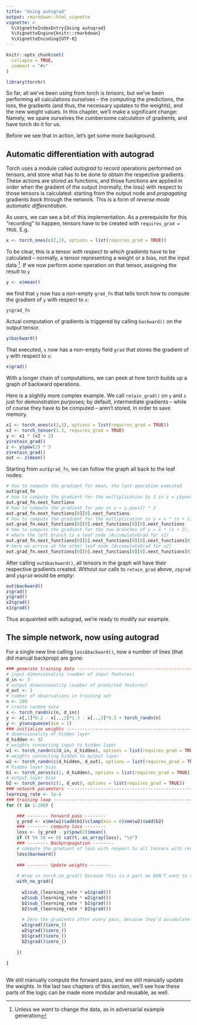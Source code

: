 ```yaml
---
title: "Using autograd"
output: rmarkdown::html_vignette
vignette: >
  %\VignetteIndexEntry{Using autograd}
  %\VignetteEngine{knitr::rmarkdown}
  %\VignetteEncoding{UTF-8}
---
```


```r
knitr::opts_chunk$set(
  collapse = TRUE,
  comment = "#>"
)
```

```r
library(torchr)
```

So far, all we've been using from torch is _tensors_, but we've been performing all calculations ourselves -- the computing the predictions, the loss, the gradients (and thus, the necessary updates to the weights), and the new weight values. In this chapter, we'll make a significant change: Namely, we spare ourselves the cumbersome calculation of gradients, and have torch do it for us.

Before we see that in action, let's get some more background.

## Automatic differentiation with autograd

Torch uses a module called _autograd_ to record operations performed on tensors, and store what has to be done to obtain the respective gradients. These actions are stored as functions, and those functions are applied in order when the gradient of the output (normally, the loss) with respect to those tensors is calculated: starting from the output node and _propagating_ gradients _back_ through the network. This is a form of _reverse mode automatic differentiation_.

As users, we can see a bit of this implementation. As a prerequisite for this "recording" to happen, tensors have to be created with `requires_grad = TRUE`.
E.g.

```r
x <- torch_ones(c(2,2), options = list(requires_grad = TRUE))
```

To be clear, this is a tensor _with respect to which_ gradients have to be calculated -- normally, a tensor representing a weight or a bias, not the input data ^[Unless we _want_ to change the data, as in adversarial example generation].
If we now perform some operation on that tensor, assigning the result to `y`

```r
y <- x$mean()
```

we find that `y` now has a non-empty `grad_fn` that tells torch how to compute the gradient of `y` with respect to `x`:

```r
y$grad_fn
```

Actual computation of gradients is triggered by calling `backward()` on the output tensor.

```r
y$backward()
```

That executed, `x` now has a non-empty field `grad` that stores the gradient of `y` with respect to `x`:

```r
x$grad()
```

With a longer chain of computations, we can peek at how torch builds up a graph of backward operations.

Here is a slightly more complex example. We call `retain_grad()` on `y` and `z` just for demonstration purposes; by default, intermediate gradients -- while of course they have to be computed -- aren't stored, in order to save memory.

```r
x1 <- torch_ones(c(2,2), options = list(requires_grad = TRUE))
x2 <- torch_tensor(1.1, requires_grad = TRUE)
y <- x1 * (x2 + 2)
y$retain_grad()
z <- y$pow(2) * 3
z$retain_grad()
out <- z$mean()
```

Starting from `out$grad_fn`, we can follow the graph all back to the leaf nodes:

```r
# how to compute the gradient for mean, the last operation executed
out$grad_fn
# how to compute the gradient for the multiplication by 3 in z = y$pow(2) * 3
out.grad_fn.next_functions
# how to compute the gradient for pow in z = y.pow(2) * 3
out.grad_fn.next_functions[0][0].next_functions
# how to compute the gradient for the multiplication in y = x * (x + 2)
out.grad_fn.next_functions[0][0].next_functions[0][0].next_functions
# how to compute the gradient for the two branches of y = x * (x + 2),
# where the left branch is a leaf node (AccumulateGrad for x1)
out.grad_fn.next_functions[0][0].next_functions[0][0].next_functions[0][0].next_functions
# here we arrive at the other leaf node (AccumulateGrad for x2)
out.grad_fn.next_functions[0][0].next_functions[0][0].next_functions[0][0].next_functions[1][0].next_functions
```

After calling `out$backward()`, all tensors in the graph will have their respective gradients created. Without our calls to `retain_grad` above, `z$grad` and `y$grad` would be empty:

```r
out$backward()
z$grad()
y$grad()
x2$grad()
x1$grad()
```

Thus acquainted with autograd, we're ready to modify our example. 

## The simple network, now using autograd

For a single new line calling `loss$backward()`, now a number of lines (that did manual backprop) are gone:

```r
### generate training data -----------------------------------------------------
# input dimensionality (number of input features)
d_in <- 3
# output dimensionality (number of predicted features)
d_out <- 1
# number of observations in training set
n <- 100
# create random data
x <- torch_randn(c(n, d_in))
y <- x[,1]*0.2 - x[..,2]*1.3 - x[..,3]*0.5 + torch_randn(n)
y <- y$unsqueeze(dim = 1)
### initialize weights ---------------------------------------------------------
# dimensionality of hidden layer
d_hidden <- 32
# weights connecting input to hidden layer
w1 <- torch_randn(c(d_in, d_hidden), options = list(requires_grad = TRUE))
# weights connecting hidden to output layer
w2 <- torch_randn(c(d_hidden, d_out), options = list(requires_grad = TRUE))
# hidden layer bias
b1 <- torch_zeros(c(1, d_hidden), options = list(requires_grad = TRUE))
# output layer bias
b2 <- torch_zeros(c(1, d_out), options = list(requires_grad = TRUE))
### network parameters ---------------------------------------------------------
learning_rate <- 1e-4
### training loop --------------------------------------------------------------
for (t in 1:200) {

    ### -------- Forward pass -------- 
    y_pred <- x$mm(w1)$add(b1)$clamp(min = 0)$mm(w2)$add(b2)
    ### -------- compute loss -------- 
    loss <- (y_pred - y)$pow(2)$mean()
    if (t %% 10 == 0) cat(t, as_array(loss), "\n")
    ### -------- Backpropagation -------- 
    # compute the gradient of loss with respect to all tensors with requires_grad = True.
    loss$backward()
 
    ### -------- Update weights -------- 
    
    # Wrap in torch.no_grad() because this is a part we DON'T want to record for automatic gradient computation
    with_no_grad({
      
      w1$sub_(learning_rate * w1$grad())
      w2$sub_(learning_rate * w2$grad())
      b1$sub_(learning_rate * b1$grad())
      b2$sub_(learning_rate * b2$grad())
      
      # Zero the gradients after every pass, because they'd accumulate otherwise
      w1$grad()$zero_()
      w2$grad()$zero_()
      b1$grad()$zero_()
      b2$grad()$zero_()
    
    })
    
}
 
```

We still manually compute the forward pass, and we still manually update the weights. In the last two chapters of this section, we'll see how these parts of the logic can be made more modular and reusable, as well.